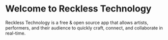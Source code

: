 
<Meta title="Intro" />

# Welcome to Reckless Technology

Reckless Technology is a free & open source app that allows artists, performers, and their audience to quickly craft, connect, and collaborate in real-time.